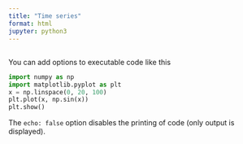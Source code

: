 ```yaml
---
title: "Time series"
format: html
jupyter: python3
---
```


## 

You can add options to executable code like this 

```python
import numpy as np
import matplotlib.pyplot as plt
x = np.linspace(0, 20, 100)
plt.plot(x, np.sin(x))
plt.show()
```

The `echo: false` option disables the printing of code (only output is displayed).
